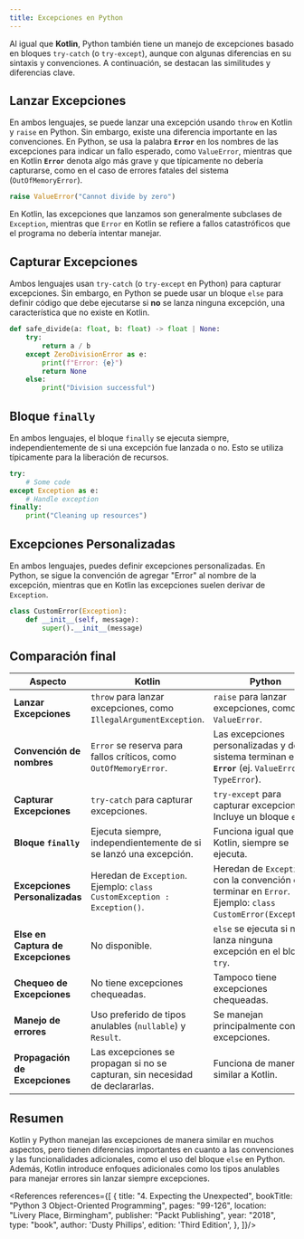 ```yaml
---
title: Excepciones en Python
---
```


<ReadingTime/>

Al igual que **Kotlin**, Python también tiene un manejo de excepciones basado en bloques `try-catch` (o `try-except`), aunque con algunas diferencias en su sintaxis y convenciones. A continuación, se destacan las similitudes y diferencias clave.

## Lanzar Excepciones

En ambos lenguajes, se puede lanzar una excepción usando `throw` en Kotlin y `raise` en Python. Sin embargo, existe una diferencia importante en las convenciones. En Python, se usa la palabra **`Error`** en los nombres de las excepciones para indicar un fallo esperado, como `ValueError`, mientras que en Kotlin **`Error`** denota algo más grave y que típicamente no debería capturarse, como en el caso de errores fatales del sistema (`OutOfMemoryError`).

```python
raise ValueError("Cannot divide by zero")
```

En Kotlin, las excepciones que lanzamos son generalmente subclases de `Exception`, mientras que `Error` en Kotlin se refiere a fallos catastróficos que el programa no debería intentar manejar.

## Capturar Excepciones

Ambos lenguajes usan `try-catch` (o `try-except` en Python) para capturar excepciones. Sin embargo, en Python se puede usar un bloque `else` para definir código que debe ejecutarse si **no** se lanza ninguna excepción, una característica que no existe en Kotlin.

```python showLineNumbers
def safe_divide(a: float, b: float) -> float | None:
    try:
        return a / b
    except ZeroDivisionError as e:
        print(f"Error: {e}")
        return None
    else:
        print("Division successful")
```

## Bloque `finally`

En ambos lenguajes, el bloque `finally` se ejecuta siempre, independientemente de si una excepción fue lanzada o no. Esto se utiliza típicamente para la liberación de recursos.

```python
try:
    # Some code
except Exception as e:
    # Handle exception
finally:
    print("Cleaning up resources")
```

## Excepciones Personalizadas

En ambos lenguajes, puedes definir excepciones personalizadas. En Python, se sigue la convención de agregar "Error" al nombre de la excepción, mientras que en Kotlin las excepciones suelen derivar de `Exception`.

```python
class CustomError(Exception):
    def __init__(self, message):
        super().__init__(message)
```

## Comparación final

| Aspecto                            | Kotlin                                                                       | Python                                                                                                    |
|------------------------------------|------------------------------------------------------------------------------|-----------------------------------------------------------------------------------------------------------|
| **Lanzar Excepciones**             | `throw` para lanzar excepciones, como `IllegalArgumentException`.            | `raise` para lanzar excepciones, como `ValueError`.                                                       |
| **Convención de nombres**          | `Error` se reserva para fallos críticos, como `OutOfMemoryError`.            | Las excepciones personalizadas y del sistema terminan en **`Error`** (ej. `ValueError`, `TypeError`).     |
| **Capturar Excepciones**           | `try-catch` para capturar excepciones.                                       | `try-except` para capturar excepciones. Incluye un bloque `else`.                                         |
| **Bloque `finally`**               | Ejecuta siempre, independientemente de si se lanzó una excepción.            | Funciona igual que en Kotlin, siempre se ejecuta.                                                         |
| **Excepciones Personalizadas**     | Heredan de `Exception`. Ejemplo: `class CustomException : Exception()`.      | Heredan de `Exception` con la convención de terminar en `Error`. Ejemplo: `class CustomError(Exception)`. |
| **Else en Captura de Excepciones** | No disponible.                                                               | `else` se ejecuta si no se lanza ninguna excepción en el bloque `try`.                                    |
| **Chequeo de Excepciones**         | No tiene excepciones chequeadas.                                             | Tampoco tiene excepciones chequeadas.                                                                     |
| **Manejo de errores**              | Uso preferido de tipos anulables (`nullable`) y `Result`.                    | Se manejan principalmente con excepciones.                                                                |
| **Propagación de Excepciones**     | Las excepciones se propagan si no se capturan, sin necesidad de declararlas. | Funciona de manera similar a Kotlin.                                                                      |

## Resumen

Kotlin y Python manejan las excepciones de manera similar en muchos aspectos, pero tienen diferencias importantes en cuanto a las convenciones y las funcionalidades adicionales, como el uso del bloque `else` en Python. Además, Kotlin introduce enfoques adicionales como los tipos anulables para manejar errores sin lanzar siempre excepciones.

<References references={[
    {
        title: "4. Expecting the Unexpected",
        bookTitle: "Python 3 Object-Oriented Programming",
        pages: "99-126",
        location: "Livery Place, Birmingham",
        publisher: "Packt Publishing",
        year: "2018",
        type: "book",
        author: 'Dusty Phillips',
        edition: 'Third Edition',
    },
]}/>
